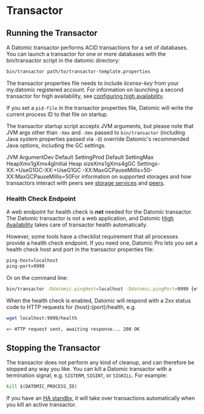 Transactor
==========

Running the Transactor
----------------------

A Datomic transactor performs ACID transactions for a set of databases. You can launch a transactor for one or more databases with the bin/transactor script in the datomic directory:

```bash
bin/transactor path/to/transactor-template.properties
```



The transactor properties file needs to include *license-key* from your my.datomic registered account. For information on launching a second transactor for high availability, see [configuring high availability](../operation/ha.html).

If you set a `pid-file` in the transactor properties file, Datomic will write the current process ID to that file on startup.

The transactor startup script accepts JVM arguments, but please note that JVM args other than `-Xmx` and `-Xms` passed to `bin/transactor` (including Java system properties passed via `-D`) override Datomic's recommended Java options, including the GC settings.

JVM ArgumentDev Default SettingProd Default SettingMax HeapXmx1gXmx4gInitial Heap sizeXms1gXms4gGC Settings-XX:+UseG1GC-XX:+UseG1GC -XX:MaxGCPauseMillis=50-XX:MaxGCPauseMillis=50For information on supported storages and how transactors interact with peers see [storage services](../overview/storage.html) and [peers](../peer/peer-getting-started.html).



### Health Check Endpoint

A web endpoint for health check is **not** needed for the Datomic transactor. The Datomic transactor is not a web application, and Datomic [High Availability](../operation/ha.html) takes care of transactor health automatically.

However, some tools have a checklist requirement that all processes provide a health check endpoint. If you need one, Datomic Pro lets you set a health check host and port in the transactor properties file:

```sh
ping-host=localhost
ping-port=9999
```



Or on the command line:

```sh
bin/transactor -Ddatomic.pingHost=localhost -Ddatomic.pingPort=9999 {etc.}
```



When the health check is enabled, Datomic will respond with a 2xx status code to HTTP requests for {host}:{port}/health, e.g.

```sh
wget localhost:9999/health
```



```sh
=> HTTP request sent, awaiting response... 200 OK
```









Stopping the Transactor
-----------------------

The transactor does not perform any kind of cleanup, and can therefore be stopped any way you like. You can kill a Datomic transactor with a termination signal, e.g. `SIGTERM`, `SIGINT`, or `SIGKILL`. For example:

```sh
kill $(DATOMIC_PROCESS_ID)
```



If you have an [HA standby](../operation/ha.html), it will take over transactions automatically when you kill an active transactor.